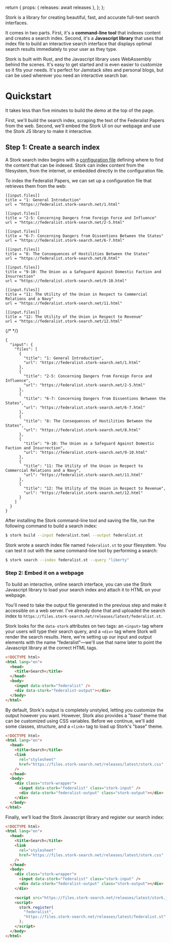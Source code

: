 
  return {
    props: { releases: await releases },
  };
};

<Nameplate />

<Demo />

Stork is a library for creating beautiful, fast, and accurate full-text search interfaces.

It comes in two parts. First, it's a **command-line tool** that indexes content and creates a search index. Second, it's a **Javascript library** that uses that index file to build an interactive search interface that displays optimal search results immediately to your user as they type.

Stork is built with Rust, and the Javascript library uses WebAssembly behind the scenes. It's easy to get started and is even easier to customize so it fits your needs. It's perfect for Jamstack sites and personal blogs, but can be used wherever you need an interactive search bar.

<LatestRelease />

# Quickstart

It takes less than five minutes to build the demo at the top of the page.

First, we'll build the search index, scraping the text of the Federalist Papers from the web. Second, we'll embed the Stork UI on our webpage and use the Stork JS library to make it interactive.

## Step 1: Create a search index

A Stork search index begins with a [configuration file](/docs/config-ref) defining where to find the content that can be indexed. Stork can index content from the filesystem, from the internet, or embedded directly in the configuration file.

To index the Federalist Papers, we can set up a configuration file that retrieves them from the web:

<When name="config-format" value="toml" borderless>

```toml[data-filename="federalist.toml"]
[[input.files]]
title = "1: General Introduction"
url = "https://federalist.stork-search.net/1.html"

[[input.files]]
title = "2-5: Concerning Dangers from Foreign Force and Influence"
url = "https://federalist.stork-search.net/2-5.html"

[[input.files]]
title = "6-7: Concerning Dangers from Dissentions Between the States"
url = "https://federalist.stork-search.net/6-7.html"

[[input.files]]
title = "8: The Consequences of Hostilities Between the States"
url = "https://federalist.stork-search.net/8.html"

[[input.files]]
title = "9-10: The Union as a Safeguard Against Domestic Faction and Insurrection"
url = "https://federalist.stork-search.net/9-10.html"

[[input.files]]
title = "11: The Utility of the Union in Respect to Commercial Relations and a Navy"
url = "https://federalist.stork-search.net/11.html"

[[input.files]]
title = "12: The Utility of the Union in Respect to Revenue"
url = "https://federalist.stork-search.net/12.html"
```

</When>

{/* <!-- json[data-filename="federalist.json"][class="line-numbers"]{13-19} --> */}

<When name="config-format" value="json" borderless>

```json[data-filename="federalist.json"]
{
  "input": {
    "files": [
      {
        "title": "1: General Introduction",
        "url": "https://federalist.stork-search.net/1.html"
      },
      {
        "title": "2-5: Concerning Dangers from Foreign Force and Influence",
        "url": "https://federalist.stork-search.net/2-5.html"
      },
      {
        "title": "6-7: Concerning Dangers from Dissentions Between the States",
        "url": "https://federalist.stork-search.net/6-7.html"
      },
      {
        "title": "8: The Consequences of Hostilities Between the States",
        "url": "https://federalist.stork-search.net/8.html"
      },
      {
        "title": "9-10: The Union as a Safeguard Against Domestic Faction and Insurrection",
        "url": "https://federalist.stork-search.net/9-10.html"
      },
      {
        "title": "11: The Utility of the Union in Respect to Commercial Relations and a Navy",
        "url": "https://federalist.stork-search.net/11.html"
      },
      {
        "title": "12: The Utility of the Union in Respect to Revenue",
        "url": "https://federalist.stork-search.net/12.html"
      }
    ]
  }
}
```

</When>

After installing the Stork command-line tool and saving the file, run the following command to build a search index:

```sh
$ stork build --input federalist.toml --output federalist.st
```

Stork wrote a search index file named `federalist.st` to your filesystem. You can test it out with the same command-line tool by performing a search:

```sh
$ stork search --index federalist.st --query "liberty"
```

### Step 2: Embed it on a webpage

To build an interactive, online search interface, you can use the Stork Javascript library to load your search index and attach it to HTML on your webpage.

You'll need to take the output file generated in the previous step and make it accessible on a web server. I've already done that and uploaded the search index to `https://files.stork-search.net/releases/latest/federalist.st`.

Stork looks for the `data-stork` attributes on two tags: an `<input>` tag where your users will type their search query, and a `<div>` tag where Stork will render the search results. Here, we're setting up our input and output elements with the name "federalist"—we'll use that name later to point the Javascript library at the correct HTML tags.

```html
<!DOCTYPE html>
<html lang="en">
  <head>
    <title>Search</title>
  </head>
  <body>
    <input data-stork="federalist" />
    <div data-stork="federalist-output"></div>
  </body>
</html>
```

By default, Stork's output is completely unstyled, letting you customize the output however you want. However, Stork also provides a "base" theme that can be customized using CSS variables. Before we continue, we'll add some classes, structure, and a `<link>` tag to load up Stork's "base" theme.

```html
<!DOCTYPE html>
<html lang="en">
  <head>
    <title>Search</title>
    <link
      rel="stylesheet"
      href="https://files.stork-search.net/releases/latest/stork.css"
    />
  </head>
  <body>
    <div class="stork-wrapper">
      <input data-stork="federalist" class="stork-input" />
      <div data-stork="federalist-output" class="stork-output"></div>
    </div>
  </body>
</html>
```

Finally, we'll load the Stork Javascript library and register our search index:

```html
<!DOCTYPE html>
<html lang="en">
  <head>
    <title>Search</title>
    <link
      rel="stylesheet"
      href="https://files.stork-search.net/releases/latest/stork.css"
    />
  </head>
  <body>
    <div class="stork-wrapper">
      <input data-stork="federalist" class="stork-input" />
      <div data-stork="federalist-output" class="stork-output"></div>
    </div>

    <script src="https://files.stork-search.net/releases/latest/stork.js"></script>
    <script>
      stork.register(
        "federalist",
        "https://files.stork-search.net/releases/latest/federalist.st"
      );
    </script>
  </body>
</html>
```
